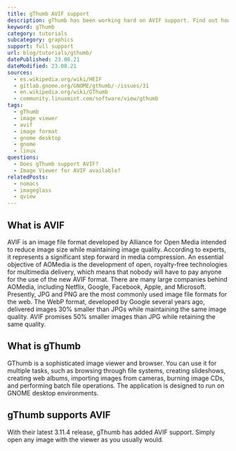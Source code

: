 ```yaml
---
title: gThumb AVIF support
description: gThumb has been working hard on AVIF support. Find out how you can use AVIF images in gThumb.
keyword: gThumb
category: tutorials
subcategory: graphics
support: full support
url: blog/tutorials/gthumb/
datePublished: 23.08.21
dateModified: 23.08.21
sources:
  - es.wikipedia.org/wiki/HEIF
  - gitlab.gnome.org/GNOME/gthumb/-/issues/31
  - en.wikipedia.org/wiki/GThumb
  - community.linuxmint.com/software/view/gthumb
tags:
  - gThumb
  - image viewer
  - avif
  - image format
  - gnome desktop
  - gnome
  - linux
questions:
  - Does gThumb support AVIF?
  - Image Viewer for AVIF available?
relatedPosts:
  - nomacs
  - imageglass
  - qview
---
```


## What is AVIF

AVIF is an image file format developed by Alliance for Open Media intended to reduce image size while maintaining image quality. According to experts, it represents a significant step forward in media compression. An essential objective of AOMedia is the development of open, royalty-free technologies for multimedia delivery, which means that nobody will have to pay anyone for the use of the new AVIF format. There are many large companies behind AOMedia, including Netflix, Google, Facebook, Apple, and Microsoft. Presently, JPG and PNG are the most commonly used image file formats for the web. The WebP format, developed by Google several years ago, delivered images 30% smaller than JPGs while maintaining the same image quality. AVIF promises 50% smaller images than JPG while retaining the same quality.

## What is gThumb

GThumb is a sophisticated image viewer and browser. You can use it for multiple tasks, such as browsing through file systems, creating slideshows, creating web albums, importing images from cameras, burning image CDs, and performing batch file operations. The application is designed to run on GNOME desktop environments.

## gThumb supports AVIF

With their latest 3.11.4 release, gThumb has added AVIF support. Simply open any image with the viewer as you usually would.
